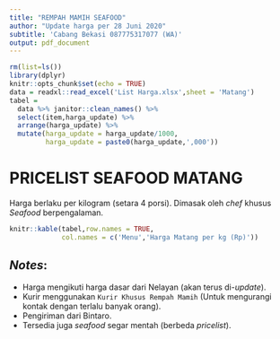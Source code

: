 ```yaml
---
title: "REMPAH MAMIH SEAFOOD"
author: "Update harga per 28 Juni 2020"
subtitle: 'Cabang Bekasi 087775317077 (WA)'
output: pdf_document
---
```


```r
rm(list=ls())
library(dplyr)
knitr::opts_chunk$set(echo = TRUE)
data = readxl::read_excel('List Harga.xlsx',sheet = 'Matang')
tabel = 
  data %>% janitor::clean_names() %>% 
  select(item,harga_update) %>% 
  arrange(harga_update) %>% 
  mutate(harga_update = harga_update/1000,
         harga_update = paste0(harga_update,',000'))
```

# PRICELIST SEAFOOD MATANG
Harga berlaku per kilogram (setara 4 porsi). Dimasak oleh _chef_ khusus _Seafood_ berpengalaman.

```r
knitr::kable(tabel,row.names = TRUE,
             col.names = c('Menu','Harga Matang per kg (Rp)'))
```

## _Notes_:
- Harga mengikuti harga dasar dari Nelayan (akan terus di-_update_).
- Kurir menggunakan `Kurir Khusus Rempah Mamih` (Untuk mengurangi kontak dengan terlalu banyak orang).
- Pengiriman dari Bintaro.
- Tersedia juga _seafood_ segar mentah (berbeda _pricelist_).
